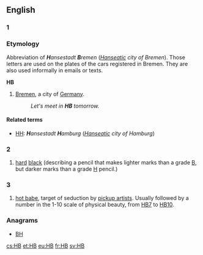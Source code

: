 {{also|hb}}
==English==
==={{abbreviation}} 1===
===Etymology===
Abbreviation of '''''H'''ansestadt '''B'''remen'' (''[[Hanseatic]] city of Bremen''). Those letters are used on the plates of the cars registered in Bremen. They are also used informally in emails or texts.

'''HB'''

# [[Bremen]], a city of [[Germany]].
#: ''Let's meet in '''HB''' tomorrow.'' 

====Related terms====
* [[HH]]: '''''H'''ansestadt '''H'''amburg'' (''[[Hanseatic]] city of Hamburg'')


==={{abbreviation}} 2===

# [[hard]] [[black]] (describing a pencil that makes lighter marks than a grade [[B]], but darker marks than a grade [[H]] pencil.)

==={{abbreviation}} 3===

# [[hot babe]], target of seduction by [[pickup artist]]s. Usually followed by a number in the 1-10 scale of physical beauty, from [[HB7]] to [[HB10]].

===Anagrams===
* [[BH#English|BH]]

[[cs:HB]]
[[et:HB]]
[[eu:HB]]
[[fr:HB]]
[[sv:HB]]